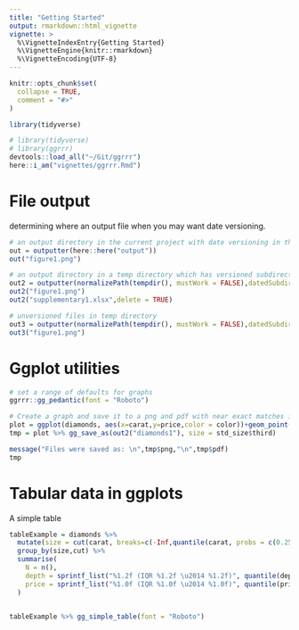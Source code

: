 ```yaml
---
title: "Getting Started"
output: rmarkdown::html_vignette
vignette: >
  %\VignetteIndexEntry{Getting Started}
  %\VignetteEngine{knitr::rmarkdown}
  %\VignetteEncoding{UTF-8}
---
```


```r
knitr::opts_chunk$set(
  collapse = TRUE,
  comment = "#>"
)

library(tidyverse)
```

```r
# library(tidyverse)
# library(ggrrr)
devtools::load_all("~/Git/ggrrr")
here::i_am("vignettes/ggrrr.Rmd")
```

# File output

determining where an output file when you may want date versioning.

```r

# an output directory in the current project with date versioning in the filename itself
out = outputter(here::here("output"))
out("figure1.png")

# an output directory in a temp directory which has versioned subdirectories
out2 = outputter(normalizePath(tempdir(), mustWork = FALSE),datedSubdirectory = TRUE)
out2("figure1.png")
out2("supplementary1.xlsx",delete = TRUE)

# unversioned files in temp directory
out3 = outputter(normalizePath(tempdir(), mustWork = FALSE),datedSubdirectory = FALSE,datedFile = FALSE)
out3("figure1.png")


```

# Ggplot utilities

```r

# set a range of defaults for graphs
ggrrr::gg_pedantic(font = "Roboto")

# Create a graph and save it to a png and pdf with near exact matches in output layout and to fit in a third A4 page
plot = ggplot(diamonds, aes(x=carat,y=price,color = color))+geom_point()+annotate("label",x=2,y=10000,label="Hello")+labs(tag = "A")
tmp = plot %>% gg_save_as(out2("diamonds1"), size = std_size$third)

message("Files were saved as: \n",tmp$png,"\n",tmp$pdf)
tmp
```

# Tabular data in ggplots

A simple table

```r
tableExample = diamonds %>% 
  mutate(size = cut(carat, breaks=c(-Inf,quantile(carat, probs = c(0.25,0.75)),Inf), labels=c("small","medium","large")) %>% as.factor()) %>%
  group_by(size,cut) %>%
  summarise(
    N = n(),
    depth = sprintf_list("%1.2f (IQR %1.2f \u2014 %1.2f)", quantile(depth,c(0.5,0.25,0.75))),
    price = sprintf_list("%1.0f (IQR %1.0f \u2014 %1.0f)", quantile(price,c(0.5,0.25,0.75)))
  )
  

tableExample %>% gg_simple_table(font = "Roboto")
```

